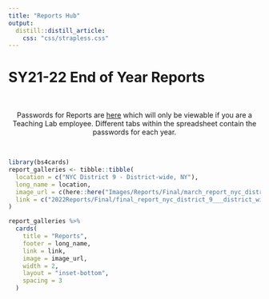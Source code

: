 ```yaml
---
title: "Reports Hub"
output: 
  distill::distill_article:
    css: "css/strapless.css"
---
```


# SY21-22 End of Year Reports

<br>

<center>

Passwords for Reports are <a href="https://docs.google.com/spreadsheets/d/1eAUdWEzc0R7WzpztOvutRp2FYDtpks37LSFV8sq8ezg/edit?usp=sharing" target="_blank">here</a> which will only be viewable if you are a Teaching Lab employee. Different tabs within the spreadsheet contain the passwords for each year.

</center>

<br>

```r
library(bs4cards)
report_galleries <- tibble::tibble(
  location = c("NYC District 9 - District-wide, NY"),
  long_name = location,
  image_url = c(here::here("Images/Reports/Final/march_report_nyc_district_9_-_district-wide,_ny.png")),
  link = c("2022Reports/Final/final_report_nyc_district_9___district_wide__ny.html")
)

report_galleries %>%
  cards(
    title = "Reports",
    footer = long_name,
    link = link,
    image = image_url,
    width = 2,
    layout = "inset-bottom",
    spacing = 3
  )
```

